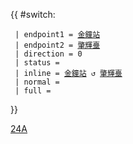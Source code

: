 {{ #switch: {{{format|}}}
  | endpoint1 = [[金鐘站]]
  | endpoint2 = [[肇輝臺]]
  | direction = 0
  | status = {{HK Bus Status|P}}
  | inline = [[金鐘站]] ↺ [[肇輝臺]]
  | normal =
  | full =
}}<noinclude>[[Category:港島專線小巴路線模板|24A]]</noinclude>